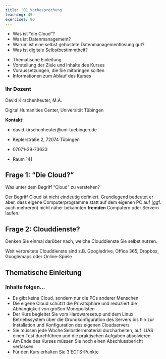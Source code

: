 ```yaml
---
title: '01 Vorbesprechung'
teaching: 45
exercises: 90
---
```


:::::::::::::::::::::::::::::::::::::: questions 

- Was ist "die Cloud"?
- Was ist Datenmanagement?
- Warum ist eine selbst gehostete Datenmanagementlösung gut?
- Was ist digitale Selbstbestimmtheit?

::::::::::::::::::::::::::::::::::::::::::::::::

::::::::::::::::::::::::::::::::::::: objectives

- Thematische Einleitung
- Vorstellung der Ziele und Inhalte des Kurses
- Voraussetzungen, die Sie mitbringen sollten
- Informationen zum Ablauf des Kurses

::::::::::::::::::::::::::::::::::::::::::::::::

::: callout
### Ihr Dozent
David Kirschenheuter, M.A.

Digital Humanities Center, Universität Tübingen

**Kontakt:**

- david.kirschenheuter@uni-tuebingen.de

- Keplerstraße 2, 72074 Tübingen

- 07071-29-73633

- Raum 141
:::

::::::::::::::::::::::::::::::::::::: challenge 

## Frage 1: "Die Cloud?"

Was unter dem Begriff "Cloud" zu verstehen?

:::::::::::::::::::::::: solution 

Der Begriff Cloud ist nicht eindeutig definiert. Grundlegend bedeutet er aber, dass eigene Computerprogramme statt auf dem eigenen PC auf (ggf. auch mehreren) nicht näher bekannten **fremden** Computern oder Servern laufen.

:::::::::::::::::::::::::::::::::


## Frage 2: Clouddienste?

Denken Sie einmal darüber nach, welche Clouddienste Sie selbst nutzen.

:::::::::::::::::::::::: solution 

Weit verbreitete Clouddienste sind z.B. Googledrive, Office 365, Dropbox, Googlemaps oder Online-Spiele

:::::::::::::::::::::::::::::::::
::::::::::::::::::::::::::::::::::::::::::::::::

## Thematische Einleitung

### Inhalte folgen...

::::::::::::::::::::::::::::::::::::: keypoints 

- Es gibt keine Cloud, sondern nur die PCs anderer Menschen
- Die eigene Cloud schützt die Privatsphäre und reduziert die Abhängigkeit von großen Monopolisten
- Der Kurs begleitet Sie vom Hardwaresetup und dem Linux Betriebssystem über die Grundkonfiguration des Servers bis hin zur Installation und Konfiguration des eigenen Cloudservers
- Sie müssen jede Woche Selbstlernmaterial durcharbeiten, auf ILIAS einen Test durchführen und die praktischen Aufgaben absolvieren
- Am Ende des Kurses müssen Sie noch einen Abschlussbericht verfassen
- Für den Kurs erhalten Sie 3 ECTS-Punkte

::::::::::::::::::::::::::::::::::::::::::::::::

